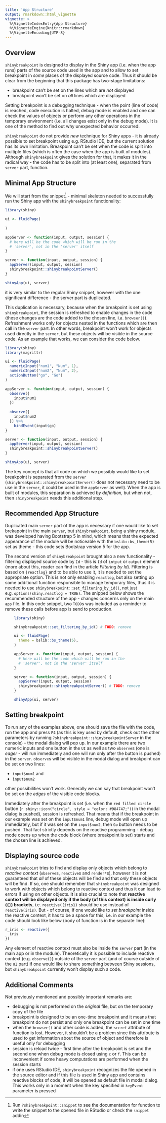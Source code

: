```yaml
---
title: 'App Structure'
output: rmarkdown::html_vignette
vignette: >
  %\VignetteIndexEntry{App Structure}
  %\VignetteEngine{knitr::rmarkdown}
  %\VignetteEncoding{UTF-8}
---
```


## Overview

`shinybreakpoint` is designed to display in the Shiny app (i.e. when the app runs) parts of the source code used in the app and to allow to set breakpoint in *some* places of the displayed source code. Thus it should be clear from the beginning that this package has two-stage limitations:

-   breakpoint can't be set on the lines which are *not* displayed
-   breakpoint won't be set on *all* lines which are displayed

Setting breakpoint is a debugging technique - when the point (line of code) is reached, code execution is halted, debug mode is enabled and one can check the values of objects or perform any other operations in the temporary environment (i.e. all changes exist only in the debug mode). It is one of the method to find out why unexpected behavior occurred.

`shinybreakpoint` do not provide *new* technique for Shiny apps - it is already possible to set breakpoint using e.g. RStudio IDE, but the current solution has its own limitation. Breakpoint can't be set when the code is split into multiple files (which is often the case when the app is built of modules). Although `shinybreakpoint` gives the solution for that, it makes it in the radical way - the code has to be split into (at least one), separated from `server` part, function.

## Minimal App Structure

We will start from the snippet[^1] - minimal skeleton needed to successfully run the Shiny app with the `shinybreakpoint` functionality:

[^1]: Run `?shinybreakpoint::snippet` to see the documentation for function to write the snippet to the opened file in RStudio or check the `snippet` addin

```r
library(shiny)

ui <- fluidPage(
  
)

appServer <- function(input, output, session) {
  # here will be the code which will be run in the
  # 'server', not in the 'server' itself
}

server <- function(input, output, session) {
  appServer(input, output, session)
  shinybreakpoint::shinybreakpointServer()
}

shinyApp(ui, server)
```

it is very similar to the regular Shiny snippet, however with the one significant difference - the server part is duplicated.

This duplication is necessary, because when the breakpoint is set using `shinybreakpoint`, the session is refreshed to enable changes in the code (these changes are the code added to the chosen line, i.a. `browser()`). Refreshment works only for objects nested in the functions which are then call in the `server` part. In other words, breakpoint won't work for objects used directly in the `server`, but these objects will be visible in the source code. As an example that works, we can consider the code below.

```r
library(shiny)
library(magrittr)

ui <- fluidPage(
  numericInput("num1", "Num", 1),
  numericInput("num2", "Num", 2),
  actionButton("go", "Go")
)

appServer <- function(input, output, session) {
  observe({
    input$num1
  })
  
  observe({
    input$num2
  }) %>% 
    bindEvent(input$go)
}

server <- function(input, output, session) {
  appServer(input, output, session)
  shinybreakpoint::shinybreakpointServer()
}

shinyApp(ui, server)
```

The key concept is that all code on which we possibly would like to set breakpoint is separated from the `server` (`shinybreakpoint::shinybreakpointServer()` does not necessary need to be use in the `server`, it could be used in the `appServer` as well). When the app is built of modules, this separation is achieved *by definition*, but when not, then `shinybreakpoint` needs this additional step.

## Recommended App Structure

Duplicated main `server` part of the app is necessary if one would like to set brekapoint in the main `server`, but `shinybreakpoint`, being a shiny module, was developed having Bootstrap 5 in mind, which means that the expected appearance of the module will be noticeable with the `bslib::bs_theme(5)` set as theme - this code sets Bootstrap version 5 for the app.

The second version of `shinybreakpoint` brought also a new functionality - filtering displayed source code by `Id` - this is `Id` of `intput` or `output` element (more about this, reader can find in the article *Filtering by Id*). Filtering is based on `{reactlog}` and to be able to use it, it is needed to set the appropriate option. This is not only enabling `reactlog`, but also setting up some additional function responsible to manage temporary files, thus it is needed to use `shinybreakpoint::set_filtering_by_id()`, not just e.g. `options(shiny.reactlog = TRUE)`. The snipped below shows the recommended structure of the app - changes concerns only on the main `app` file. In this code snippet, two `TODO`s was included as a reminder to remove these calls before app is send to production.

```r
    library(shiny)

    shinybreakpoint::set_filtering_by_id() # TODO: remove

    ui <- fluidPage(
      theme = bslib::bs_theme(5),
    )

    appServer <- function(input, output, session) {
      # here will be the code which will be run in the
      # 'server', not in the 'server' itself
    }

    server <- function(input, output, session) {
      appServer(input, output, session)
      shinybreakpoint::shinybreakpointServer() # TODO: remove
    }

    shinyApp(ui, server)
```

## Setting breakpoint

To run any of the examples above, one should save the file with the code, run the app and press `F4` (as this is key used by default, check out the other parameters by running `?shinybreakpoint::shinybreakpointServer` in the console) - the modal dialog will pop up. In our example there are two numeric inputs and one button in the `UI` as well as two `observe`s (one is *eager* - will run immediately and one will run only after the button is pushed) in the `server`. `observe`s will be visible in the modal dialog and breakpoint can be set on two lines:

-   `input$num1` and
-   `input$num2`

other possibilities won't work. Generally we can say that breakpoint won't be set on the *edges* of the visible code blocks.

Immediately after the breakpoint is set (i.e. when the `red filled circle` button (`r shiny::icon("circle", style = "color: #984747;")`) in the modal dialog is pushed), session is refreshed. That means that if the breakpoint in our example was set on the `input$num1` line, debug mode will open up immediately, but if it was set on the `input$num2`, then `Go` button needs to be pushed. That fact strictly depends on the reactive programming - debug mode opens up when the code block (where breakpoint is set) starts and the chosen line is achieved.

## Displaying source code

`shinybreakpoint` tries to find and display only objects which belong to *reactive context* (`observe`s, `reactive`s and `render*`s), however it is not guaranteed that *all* of these objects will be find and that *only* these objects will be find. If so, one should remember that `shinybreakpoint` was designed to work with objects which belong to reactive context and thus it can lead to errors if using on other objects. It is also crucial to note that **reactive context will be displayed only if the body (of this context) is inside curly (`{}`) brackets**, i.e. `reactive({iris})` should be use instead of `reactive(iris)`. But - of course, if one would like to *set breakpoint* inside the reactive context, it has to be a space for this, i.e. in our example the code should look like below (body of function is in the separate line):

```r
r_iris <- reactive({
  iris
})
```

Any element of reactive context must also be inside the `server` part (in the main app or in the module). Theoretically it is possible to include reactive context (e.g. `observe()`) outside of the `server` part (and of course outside of the `UI` part) if one would like to share something between Shiny sessions, but `shinybreakpoint` currently won't display such a code.

## Additional Comments

Not previously mentioned and possibly important remarks are:

-   debugging is not performed on the *original* file, but on the temporary copy of the file
-   breakpoint is designed to be an one-time breakpoint and it means that breakpoint do not persist and only one breakpoint can be set in one time
-   when the `browser()` and other code is added, the `srcref` attribute of function is lost. However, it shouldn't be a problem since this attribute is used to get information about the source of object and therefore is useful only for debugging
-   session is reload twice - first time after the breakpoint is set and the second one when debug mode is closed using `c` or `f`. This can be inconvenient if some heavy computations are performed when the session starts
-   if one uses RStudio IDE, `shinybreakpoint` recognizes the file opened in the source editor and if this file is used in Shiny app and contains reactive blocks of code, it will be opened as default file in modal dialog. This works only in a moment when the key specified in `keyEvent` parameter is pressed
